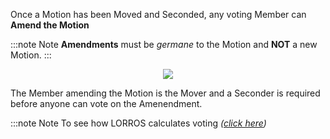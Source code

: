 
Once a Motion has been Moved and Seconded, any voting Member can **Amend the Motion**

:::note Note
**Amendments** must be _germane_ to the Motion and **NOT** a new Motion.
:::

<center>
	<img src={useBaseUrl('/img/meetings/amend-1.jpg')} />
</center>

The Member amending the Motion is the Mover and a Seconder is required before anyone can vote on the Amenendment.

:::note Note
To see how LORROS calculates voting _([click here](../during/voting))_

<!-- To see how LORROS calculates voting _([click here](../voting/intro#voting))_ -->
